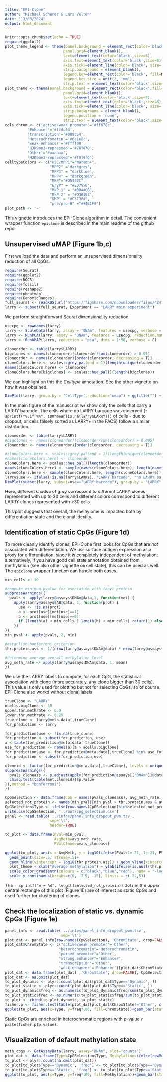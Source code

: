 ```yaml
---
title: "EPI-Clone"
author: "Michael Scherer & Lars Velten"
date: "13/03/2024"
output: html_document
---
```


```r
knitr::opts_chunk$set(echo = TRUE)
require(ggplot2)
plot_theme_legend <- theme(panel.background = element_rect(color='black',fill='white'),
                          panel.grid=element_blank(),
                          text=element_text(color='black',size=8),
                          axis.text=element_text(color='black',size=8),
                          axis.ticks=element_line(color='black', size=.1),
                          strip.background = element_blank(),
                          legend.key=element_rect(color='black', fill=NA),
                          legend.key.size = unit(2, 'mm'),
                          strip.text = element_text(color='black',size=8))
plot_theme <- theme(panel.background = element_rect(color='black',fill='white'),
                          panel.grid=element_blank(),
                          text=element_text(color='black',size=8),
                          axis.text=element_text(color='black',size=8),
                          axis.ticks=element_line(color='black', size=.1),
                          strip.background = element_blank(),
                          legend.position = 'none',
                          strip.text = element_text(color='black',size=8))
cols_chrom <- c('active/weak promoter'='#ff678c',
          'Enhancer'='#ffdc64',
          'transcription'='#008c64',
          'Heterochromatin'='#6e1e8c',
          'weak enhancer'='#ffff00',
          'H3K9me3-repressed'='#787878',
          'Other'='#aaaaaa',
          'H3K9me3-repressed'='#f0f0f0')
celltypeColors <- c("HSC/MPP1"="maroon4",
                    "MPP2" ="darkgrey",
                    "MPP3" = "darkblue",
                    "MPP4" = "darkgreen",
                    "MEP"="#D5392C",
                    "EryP" = "#ED7950",
                    "MkP 1" = "#BDA8CB",
                    "MkP 2" = "#D36494",
                    "GMP" = "#C3C380",
                    "pre/pro-B" ="#94B1F9")
plot_path <- '~'
```

This vignette introduces the EPI-Clone algorithm in detail. The convenient wrapper function  `epiclone` is described in the main readme of the github repo.

## Unsupervised uMAP (Figure 1b,c)

First we load the data and perform an unsupervised dimensionality reduction of all CpGs.

```r
require(Seurat)
require(ggplot2)
require(ROCR)
require(fossil)
require(reshape2)
require(pheatmap)
require(GenomicRanges)
full_seurat <- readRDS(url('https://figshare.com/ndownloader/files/42479346'))
larry <- subset(full_seurat, Experiment == "LARRY main experiment")
```

We perform straightforward Seurat dimensionality reduction

```r
usecpg <- rownames(larry)
larry <- ScaleData(larry, assay = "DNAm", features = usecpg, verbose = F)
larry <- RunPCA(larry, assay = "DNAm", features = usecpg, reduction.name = "pca", reduction.key = "PC_", npcs = 100, verbose = F)
larry <- RunUMAP(larry, reduction = "pca", dims = 1:50, verbose = F)
```


```r
cloneorder <- table(larry$LARRY)
bigclones <- names(cloneorder)[cloneorder/sum(cloneorder) > 0.01]
cloneorder <- names(cloneorder)[order(cloneorder, decreasing = T)]
cloneColors.here <- scales::grey_pal(end = 1)(length(unique(cloneorder)))
names(cloneColors.here) <- cloneorder
cloneColors.here[bigclones] <- scales::hue_pal()(length(bigclones))
```


We can highlight on this the *Celltype* annotation. See the other vignette on how it was obtained.

```r
DimPlot(larry, group.by = "CellType",reduction="umap") + ggtitle("") + NoAxes() + NoLegend() + scale_color_manual(values = celltypeColors)
```

In the main figure of the manuscript we show only the cells that carry a LARRY barcode. The cells where no LARRY barcode was observed (`r sprintf("%.1f %%", 100*mean(is.na(larry$LARRY)))` of cells - due to dropout, or cells falsely sorted as LARRY+ in the FACS) follow a similar distribution.

```r
cloneorder <- table(larry$LARRY)
#bigclones <- names(cloneorder)[cloneorder/sum(cloneorder) > 0.005]
cloneorder <- names(cloneorder)[order(cloneorder, decreasing = T)]

#cloneColors.here <- scales::grey_pal(end = 1)(length(unique(cloneorder)))
#names(cloneColors.here) <- cloneorder
cloneColors.here <- scales::hue_pal()(length(cloneorder))
names(cloneColors.here) <- sample(names(cloneColors.here), length(names(cloneColors.here)))
cloneColors.here <- sample(cloneColors.here, length(cloneColors.here))
larry$use <- ifelse(!is.na(larry$LARRY), "LARRY barcode", "no LARRY barcode")
DimPlot(subset(larry, subset=use=="LARRY barcode"), group.by = "LARRY",reduction="umap", order=cloneorder) + ggtitle("") + NoAxes() + NoLegend() + scale_color_manual(values = cloneColors.here)
```

Here, different shades of grey correspond to different LARRY clones represented with up to 30 cells and different colors correspond to different LARRY clones represented with >30 cells.

This plot suggests that overall, the methylome is impacted both by differentiation state and the clonal identity.

## Identification of static CpGs (Figure 1d)

To more cleanly identify clones, EPI-Clone first looks for CpGs that are *not* associated with differentiation. We use surface antigen expression as a proxy for differentiation, since it is completely independent of methylation; alternatively, if you have good cell state annotation obtained from methylation (see also other vignette on cell state), this can be used as well.  The `epiclone` wrapper function can handle both cases.

```r
min_cells <- 10

#compute minimum pvalue for asociation with (any) protein
suppressWarnings({
  pvals <- apply(larry@assays$DNAm@data,1, function(met) {
    apply(larry@assays$AB@data, 1, function(prot) {
      use <- !is.na(prot)
      a <- prot[use][met[use]==1]
      b <- prot[use][met[use]==0]
      if (length(a) < min_cells | length(b) < min_cells) return(1) else return(ks.test(a,b)$p.value)
    })
})
min_pval <- apply(pvals, 2, min)

#establish bonferroni criterion
thr.protein.ass <- 1/(nrow(larry@assays$DNAm@data) * nrow(larry@assays$AB@data))

#determine average overall methylation level
avg_meth_rate <- apply(larry@assays$DNAm@data, 1, mean)
})
```


We use the LARRY labels to compute, for each CpG, the statistical association with clone (more accurately, any clone bigger than 30 cells). This value is only used for plotting but not for selecting CpGs, so of course, EPI-Clone also workd without clonal labels

```r
trueClone <- "LARRY"
ncells.bigClone <- 30
upper.thr.methrate <- 0.9
lower.thr.methrate <- 0.25
true_clone <- larry@meta.data[,trueClone]
for_prediction <- larry

for_prediction$use <- !is.na(true_clone)
for_prediction <- subset(for_prediction, use)
a <-table(for_prediction@meta.data[,trueClone])
use_for_prediction <- names(a)[a > ncells.bigClone]
for_prediction$use <- for_prediction@meta.data[,trueClone] %in% use_for_prediction
for_prediction <- subset(for_prediction,use)

cloneid <- factor(for_prediction@meta.data[,trueClone], levels = unique(for_prediction@meta.data[,trueClone]))
suppressWarnings({
  pvals_cloneass <- p.adjust(apply(for_prediction@assays[["DNAm"]]@data,1,function(met) {
  chisq.test(table(met,cloneid))$p.value
}),method = "bonferroni")
})

CpGSelection <- data.frame(CpG = names(pvals_cloneass), avg_meth_rate, min_pval, pvals_cloneass)
selected_not_protein <- names(min_pval)[min_pval > thr.protein.ass & avg_meth_rate < upper.thr.methrate & avg_meth_rate > lower.thr.methrate]
CpGSelection$Type <- ifelse(row.names(CpGSelection)%in%selected_not_protein, 'Static', ifelse(avg_meth_rate < upper.thr.methrate & avg_meth_rate > lower.thr.methrate, 'Dynamic', NA))
write.csv(CpGSelection, '../out/cpg_selection.csv')
panel <- read.table('../infos/panel_info_dropout_pwm.tsv',
                    sep='\t',
                    header=TRUE)

to_plot <- data.frame(PVal=min_pval,
                      AvgMeth=avg_meth_rate,
                      PValClone=pvals_cloneass)

ggplot(to_plot, aes(x = AvgMeth, y = log10(ifelse(PVal<1e-21, 1e-21, PVal)), color = -log10(PValClone+1e-50)))+
  geom_point(size=.5, stroke=.5)+
  geom_hline(yintercept = log10(thr.protein.ass)) + geom_vline(xintercept = c(lower.thr.methrate,upper.thr.methrate)) +
  plot_theme + xlab("Average methylation") + ylab(ifelse(is.null(thr.protein.ass), "p value cell state association", "Association with surface\nprotein [log10]")) +
  scale_color_gradientn(colours = c("black","blue","red"), name = "-log10 p-val\nClone association")+
  scale_y_continuous(breaks=c(0, -7.5, -15), limits = c(-22,5))

```

The `r sprintf("n = %d", length(selected_not_protein))` dots in the upper central rectangle of this plot (Figure 1D) are of interest as static CpGs and used further for clustering of clones

## Check the localization of static vs. dynamic CpGs (Figure 1e)

```r
panel_info <- read.table('../infos/panel_info_dropout_pwm.tsv',
                         sep='\t')
plot_dat <- panel_info[row.names(CpGSelection), 'ChromState', drop=FALSE]
plot_dat$ChromState <- c("active/weak promoter"='Other',
                        "heterochromatin"="Heterochromatin",
                        "poised promoter"='Other',
                        "strong enhancer"='Enhancer',
                        "transcription"='Other',
                        "weak enhancer"='Enhancer')[plot_dat$ChromState]
plot_dat <- data.frame(plot_dat[ ,'ChromState', drop=FALSE], CpGSelection)
plot_dat <- na.omit(plot_dat)
to_plot_dynamic <- plyr::count(plot_dat[plot_dat$Type=='Dynamic', ])
to_plot_static <- plyr::count(plot_dat[plot_dat$Type=='Static', ])
to_plot_dynamic$freq <- as.numeric(to_plot_dynamic$freq/sum(to_plot_dynamic$freq))
to_plot_static$freq <- as.numeric(to_plot_static$freq/sum(to_plot_static$freq))
to_plot <- rbind(to_plot_dynamic, to_plot_static)
fisher.p <- fisher.test(table(plot_dat[plot_dat$ChromState!='Other', c('Type', 'ChromState')]))
ggplot(to_plot, aes(x=Type, y=freq*100, fill=ChromState))+geom_bar(stat = 'identity')+plot_theme+scale_fill_manual(values=cols_chrom)+xlab('CpG Class')+ylab('%of CpGs in chromatin state')

```

Static CpGs are enriched in heterochromatic regions with p-value `r paste(fisher.p$p.value)`.


## Visualization of default methylation state

```r
meth_cpgs <- GetAssayData(larry, assay="DNAm", slot='counts')
plot_dat <- data.frame(Type=CpGSelection$Type, Methylation=ifelse(rowMeans(meth_cpgs[row.names(CpGSelection),])>0.5, 'Methylated', 'Unmethylated'))
to_plot <- plyr::count(na.omit(plot_dat))
to_plot[to_plot$Type=='Dynamic', 'freq'] <- to_plot[to_plot$Type=='Dynamic', 'freq']/sum(to_plot[to_plot$Type=='Dynamic', 'freq'])
to_plot[to_plot$Type=='Static', 'freq'] <- to_plot[to_plot$Type=='Static', 'freq']/sum(to_plot[to_plot$Type=='Static', 'freq'])
ggplot(to_plot, aes(x=Type, y=freq*100, fill=Methylation))+geom_bar(stat = 'identity')+plot_theme+xlab('CpG Class')+ylab('%of CpGs')+scale_fill_manual(values=c('Methylated'='#000000ff','Unmethylated'='#fcffa4ff'))
```
